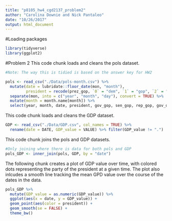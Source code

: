 ```yaml
---
title: "p8105_hw4_cgd2137_problem2"
author: "Carolina Downie and Nick Pantaleo"
date: "10/26/2017"
output: html_document
---
```


#Loading packages
```r
library(tidyverse)
library(ggplot2)
```


#Problem 2
This code chunk loads and cleans the pols dataset. 
```r

#Note: The way this is tidied is based on the answer key for HW2

pols <- read_csv("./Data/pols-month.csv") %>%
  mutate(date = lubridate::floor_date(mon, "month"), 
         president = recode(prez_gop, `0` = "dem", `1` = "gop", `2` = "gop")) %>%
  separate(mon, into = c("year", "month", "day"), convert = TRUE) %>%
  mutate(month = month.name[month]) %>%
  select(year, month, date, president, gov_gop, sen_gop, rep_gop, gov_dem, sen_dem, rep_dem)

```

This code chunk loads and cleans the GDP dataset. 

```r
GDP <- read_csv("./Data/GDP.csv", col_names = TRUE) %>% 
  rename(date = DATE, GDP_value = VALUE) %>% filter(GDP_value != ".")

```

This code chunk joins the pols and GDP datasets. 
```r

#Only joining where there is data for both pols and GDP
pols_GDP <- inner_join(pols, GDP, by = "date")

```

The following chunk creates a plot of GDP value over time, with colored dots representing the party of the president at a given time. The plot also inlcudes a smooth line tracking the mean GPD value over the course of the dates in the data.

```r
pols_GDP %>% 
  mutate(GDP_value = as.numeric(GDP_value)) %>% 
  ggplot(aes(x = date, y = GDP_value)) +
  geom_point(aes(color = president)) +
  geom_smooth(se = FALSE) +
  theme_bw()
```

